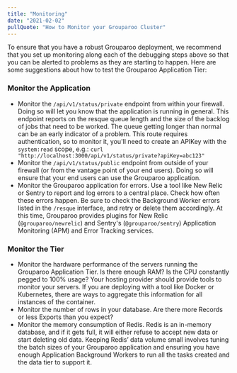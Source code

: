 ```yaml
---
title: "Monitoring"
date: "2021-02-02"
pullQuote: "How to Monitor your Grouparoo Cluster"
---
```


To ensure that you have a robust Grouparoo deployment, we recommend that you set up monitoring along each of the debugging steps above so that you can be alerted to problems as they are starting to happen. Here are some suggestions about how to test the Grouparoo Application Tier:

### Monitor the Application

- Monitor the `/api/v1/status/private` endpoint from within your firewall. Doing so will let you know that the application is running in general. This endpoint reports on the resque queue length and the size of the backlog of jobs that need to be worked. The queue getting longer than normal can be an early indicator of a problem. This route requires authentication, so to monitor it, you'll need to create an APIKey with the `system:read` scope, e.g.: `curl "http://localhost:3000/api/v1/status/private?apiKey=abc123"`
- Monitor the `/api/v1/status/public` endpoint from outside of your firewall (or from the vantage point of your end users). Doing so will ensure that your end users can use the Grouparoo application.
- Monitor the Grouparoo application for errors. Use a tool like New Relic or Sentry to report and log errors to a central place. Check how often these errors happen. Be sure to check the Background Worker errors listed in the `/resque` interface, and retry or delete them accordingly. At this time, Grouparoo provides plugins for New Relic (`@grouparoo/newrelic`) and Sentry's (`@grouparoo/sentry`) Application Monitoring (APM) and Error Tracking services.

### Monitor the Tier

- Monitor the hardware performance of the servers running the Grouparoo Application Tier. Is there enough RAM? Is the CPU constantly pegged to 100% usage? Your hosting provider should provide tools to monitor your servers. If you are deploying with a tool like Docker or Kubernetes, there are ways to aggregate this information for all instances of the container.
- Monitor the number of rows in your database. Are there more Records or less Exports than you expect?
- Monitor the memory consumption of Redis. Redis is an in-memory database, and if it gets full, it will either refuse to accept new data or start deleting old data. Keeping Redis’ data volume small involves tuning the batch sizes of your Grouparoo application and ensuring you have enough Application Background Workers to run all the tasks created and the data tier to support it.
